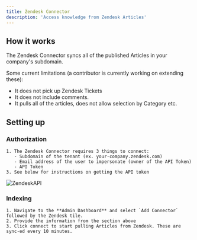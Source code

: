 ```yaml
---
title: Zendesk Connector
description: 'Access knowledge from Zendesk Articles'
---
```


## How it works
The Zendesk Connector syncs all of the published Articles in your company's subdomain.

Some current limitations (a contributor is currently working on extending these):
- It does not pick up Zendesk Tickets
- It does not include comments.
- It pulls all of the articles, does not allow selection by Category etc.


## Setting up
### Authorization
    1. The Zendesk Connector requires 3 things to connect:
       - Subdomain of the tenant (ex. your-company.zendesk.com)
       - Email address of the user to impersonate (owner of the API Token)
       - API Token
    3. See below for instructions on getting the API token

![ZendeskAPI](/images/connectors/zendesk/ZendeskAPI.gif)


### Indexing
    1. Navigate to the **Admin Dashboard** and select `Add Connector` followed by the Zendesk tile.
    2. Provide the information from the section above
    3. Click connect to start pulling Articles from Zendesk. These are sync-ed every 10 minutes.

